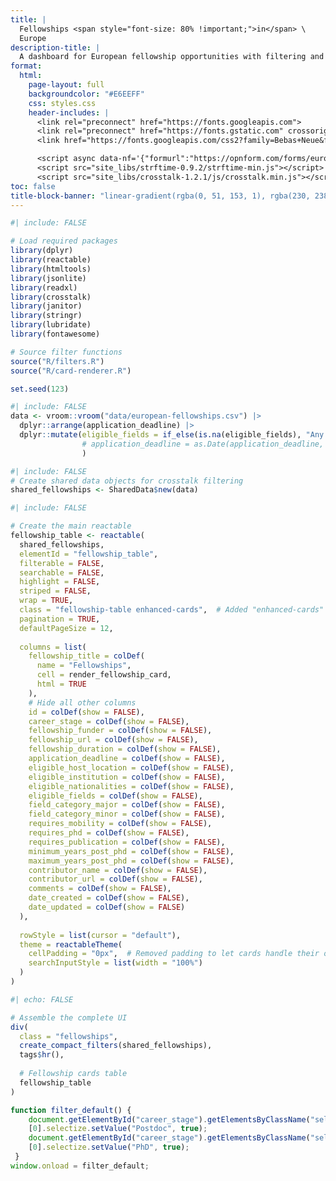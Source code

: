 ```yaml
---
title: |
  Fellowships <span style="font-size: 80% !important;">in</span> \
  Europe
description-title: |
  A dashboard for European fellowship opportunities with filtering and search capabilities.
format: 
  html:
    page-layout: full
    backgroundcolor: "#E6EEFF"
    css: styles.css
    header-includes: |
      <link rel="preconnect" href="https://fonts.googleapis.com">
      <link rel="preconnect" href="https://fonts.gstatic.com" crossorigin>
      <link href="https://fonts.googleapis.com/css2?family=Bebas+Neue&family=Montserrat:ital,wght@0,100..900;1,100..900&display=swap" rel="stylesheet">

      <script async data-nf='{"formurl":"https://opnform.com/forms/european-fellowships-gqocnm","emoji":"📝","position":"right","bgcolor":"#3B82F6","width":800}' src='https://opnform.com/widgets/embed-min.js'></script>
      <script src="site_libs/strftime-0.9.2/strftime-min.js"></script>
      <script src="site_libs/crosstalk-1.2.1/js/crosstalk.min.js"></script>
toc: false
title-block-banner: "linear-gradient(rgba(0, 51, 153, 1), rgba(230, 238, 255, 0.3)), url('assets/eu.jpg')"
---
```


```r
#| include: FALSE

# Load required packages
library(dplyr)
library(reactable)
library(htmltools)
library(jsonlite)
library(readxl)
library(crosstalk)
library(janitor)
library(stringr)
library(lubridate)
library(fontawesome)

# Source filter functions
source("R/filters.R")
source("R/card-renderer.R")

set.seed(123)
```

```r
#| include: FALSE
data <- vroom::vroom("data/european-fellowships.csv") |> 
  dplyr::arrange(application_deadline) |> 
  dplyr::mutate(eligible_fields = if_else(is.na(eligible_fields), "Any field", eligible_fields),
                # application_deadline = as.Date(application_deadline, tz = "UTC")
                )
```

```r
#| include: FALSE
# Create shared data objects for crosstalk filtering
shared_fellowships <- SharedData$new(data)
```

```r
#| include: FALSE

# Create the main reactable
fellowship_table <- reactable(
  shared_fellowships,
  elementId = "fellowship_table",
  filterable = FALSE,
  searchable = FALSE,
  highlight = FALSE,
  striped = FALSE,
  wrap = TRUE,
  class = "fellowship-table enhanced-cards",  # Added "enhanced-cards" class
  pagination = TRUE,
  defaultPageSize = 12,
  
  columns = list(
    fellowship_title = colDef(
      name = "Fellowships",
      cell = render_fellowship_card,
      html = TRUE
    ),
    # Hide all other columns
    id = colDef(show = FALSE),
    career_stage = colDef(show = FALSE),
    fellowship_funder = colDef(show = FALSE),
    fellowship_url = colDef(show = FALSE),
    fellowship_duration = colDef(show = FALSE),
    application_deadline = colDef(show = FALSE),
    eligible_host_location = colDef(show = FALSE),
    eligible_institution = colDef(show = FALSE),
    eligible_nationalities = colDef(show = FALSE),
    eligible_fields = colDef(show = FALSE),
    field_category_major = colDef(show = FALSE),
    field_category_minor = colDef(show = FALSE),
    requires_mobility = colDef(show = FALSE),
    requires_phd = colDef(show = FALSE),
    requires_publication = colDef(show = FALSE),
    minimum_years_post_phd = colDef(show = FALSE),
    maximum_years_post_phd = colDef(show = FALSE),
    contributor_name = colDef(show = FALSE),
    contributor_url = colDef(show = FALSE),
    comments = colDef(show = FALSE),
    date_created = colDef(show = FALSE),
    date_updated = colDef(show = FALSE)
  ),
  
  rowStyle = list(cursor = "default"),
  theme = reactableTheme(
    cellPadding = "0px",  # Removed padding to let cards handle their own spacing
    searchInputStyle = list(width = "100%")
  )
)
```

```r
#| echo: FALSE

# Assemble the complete UI
div(
  class = "fellowships",
  create_compact_filters(shared_fellowships),
  tags$hr(),
  
  # Fellowship cards table
  fellowship_table
)
```

```js
function filter_default() {
    document.getElementById("career_stage").getElementsByClassName("selectized")
    [0].selectize.setValue("Postdoc", true);
    document.getElementById("career_stage").getElementsByClassName("selectized")
    [0].selectize.setValue("PhD", true);
 }
window.onload = filter_default;
```